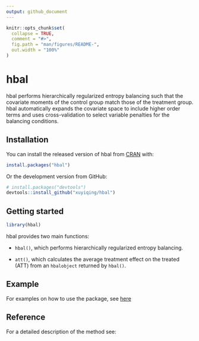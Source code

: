 ```yaml
---
output: github_document
---
```


<!-- README.md is generated from README.Rmd. Please edit that file -->

```r
knitr::opts_chunk$set(
  collapse = TRUE,
  comment = "#>",
  fig.path = "man/figures/README-",
  out.width = "100%"
)
```

# hbal

<!-- badges: start -->
<!-- badges: end -->

hbal performs hierarchically regularized entropy balancing such that the covariate moments of the control group match those of the treatment group. hbal automatically expands the covariate space to include higher order terms and uses cross-validation to select variable penalties for the balancing conditions.

## Installation

You can install the released version of hbal from [CRAN](https://CRAN.R-project.org) with:

``` r
install.packages("hbal")
```
Or the development version from GitHub:

``` r
# install.packages("devtools")
devtools::install_github("xuyiqing/hbal")
```

## Getting started

```r
library(hbal)
```

hbal provides two main functions:

* `hbal()`, which performs hierarchically regularized entropy balancing.

* `att()`, which calculates the average treatment effect on the treated (ATT) from an `hbalobject` returned by `hbal()`. 

## Example

For examples on how to use the package, see [here](https://github.com/xuyiqing/hbal)

## Reference

For a detailed description of the method see: 
